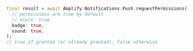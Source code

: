 ```dart
final result = await Amplify.Notifications.Push.requestPermissions(
  // permissions are true by default
  // alert: true
  badge: true,
  sound: true,
);
// true if granted (or already granted), false otherwise
```
